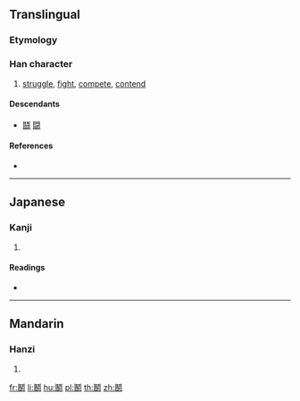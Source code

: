 {{character info/new}}
{{also|鬥|鬬}}
==Translingual==
{{ja-forms|[[闘]]|[[斗]]|[[鬥]]/[[鬭]]}}
===Etymology===
{{Han compound|鬥|t1=fight|斲|ls=psc|c1=s|c2=p}}

===Han character===
{{Han char|rn=191|rad=鬥|as=14|sn=24|four=|canj=LNRML}}

# [[struggle]], [[fight]], [[compete]], [[contend]]

====Descendants====
* [[鬪]] [[闘]]

====References====
* {{Han ref|kx=1458.060|dkj=45657|dj=1990.090|hdz=74517.030|uh=9B2D|ud=39725}}

----

==Japanese==

===Kanji===
{{ja-kanji|grade=|rs=鬥14}}

# {{defn|lang=ja|sort=鬥14}}

====Readings====
* {{ja-readings|on=[[とう]] (tō)|kun=[[たたかう]] (tatakau), [[あらそう]] (arasou)}}

----

==Mandarin==

===Hanzi===
{{cmn-hanzi|pin=[[dòu]] ([[dou4]])|wg=tou<sup>4</sup>}}

# {{defn|lang=cmn|sort=鬥14}}

[[fr:鬭]]
[[li:鬭]]
[[hu:鬭]]
[[pl:鬭]]
[[th:鬭]]
[[zh:鬭]]